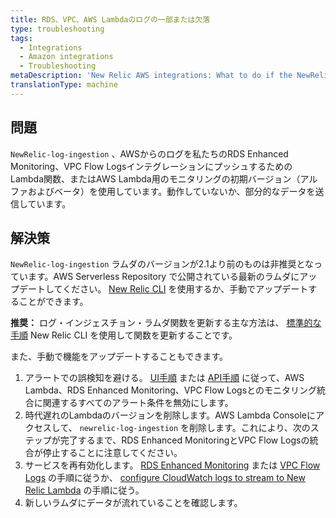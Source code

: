 ```yaml
---
title: RDS、VPC、AWS Lambdaのログの一部または欠落
type: troubleshooting
tags:
  - Integrations
  - Amazon integrations
  - Troubleshooting
metaDescription: 'New Relic AWS integrations: What to do if the NewRelic-log-ingestion lambda function for pushing logs is not working or only sends partial data.'
translationType: machine
---
```


## 問題

`NewRelic-log-ingestion` 、AWSからのログを私たちのRDS Enhanced Monitoring、VPC Flow LogsインテグレーションにプッシュするためのLambda関数、またはAWS Lambda用のモニタリングの初期バージョン（アルファおよびベータ）を使用しています。動作していないか、部分的なデータを送信しています。

## 解決策

`NewRelic-log-ingestion` ラムダのバージョンが2.1より前のものは非推奨となっています。AWS Serverless Repository で公開されている最新のラムダにアップデートしてください。 [New Relic CLI](https://developer.newrelic.com/build-tools/new-relic-one-applications/cli) を使用するか、手動でアップデートすることができます。

**推奨：** ログ・インジェスチョン・ラムダ関数を更新する主な方法は、 [標準的な手順](/docs/serverless-function-monitoring/aws-lambda-monitoring/get-started/update-lambda-monitoring) New Relic CLI を使用して関数を更新することです。

また、手動で機能をアップデートすることもできます。

1. アラートでの誤検知を避ける。 [UI手順](/docs/alerts/new-relic-alerts/configuring-alert-policies/update-or-disable-policies-conditions#condition-on-off) または [API手順](/alerts/rest-api-alerts/new-relic-alerts-rest-api/disable-enable-alerts-conditions-using-api) に従って、AWS Lambda、RDS Enhanced Monitoring、VPC Flow Logsとのモニタリング統合に関連するすべてのアラート条件を無効にします。
2. 時代遅れのLambdaのバージョンを削除します。AWS Lambda Consoleにアクセスして、 `newrelic-log-ingestion` を削除します。これにより、次のステップが完了するまで、RDS Enhanced MonitoringとVPC Flow Logsの統合が停止することに注意してください。
3. サービスを再有効化します。 [RDS Enhanced Monitoring](/docs/integrations/amazon-integrations/aws-integrations-list/aws-rds-enhanced-monitoring-integration#activate) または [VPC Flow Logs](/docs/integrations/amazon-integrations/aws-integrations-list/aws-vpc-flow-logs-monitoring-integration#enable) の手順に従うか、 [configure CloudWatch logs to stream to New Relic Lambda](/docs/serverless-function-monitoring/aws-lambda-monitoring/get-started/enable-new-relic-monitoring-aws-lambda#stream-logs) の手順に従う。
4. 新しいラムダにデータが流れていることを確認します。